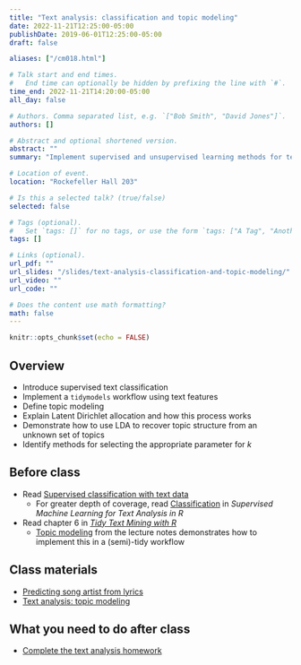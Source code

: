 ```yaml
---
title: "Text analysis: classification and topic modeling"
date: 2022-11-21T12:25:00-05:00
publishDate: 2019-06-01T12:25:00-05:00
draft: false

aliases: ["/cm018.html"]

# Talk start and end times.
#   End time can optionally be hidden by prefixing the line with `#`.
time_end: 2022-11-21T14:20:00-05:00
all_day: false

# Authors. Comma separated list, e.g. `["Bob Smith", "David Jones"]`.
authors: []

# Abstract and optional shortened version.
abstract: ""
summary: "Implement supervised and unsupervised learning methods for text data."

# Location of event.
location: "Rockefeller Hall 203"

# Is this a selected talk? (true/false)
selected: false

# Tags (optional).
#   Set `tags: []` for no tags, or use the form `tags: ["A Tag", "Another Tag"]` for one or more tags.
tags: []

# Links (optional).
url_pdf: ""
url_slides: "/slides/text-analysis-classification-and-topic-modeling/"
url_video: ""
url_code: ""

# Does the content use math formatting?
math: false
---
```


```r
knitr::opts_chunk$set(echo = FALSE)
```

## Overview

* Introduce supervised text classification
* Implement a `tidymodels` workflow using text features
* Define topic modeling
* Explain Latent Dirichlet allocation and how this process works
* Demonstrate how to use LDA to recover topic structure from an unknown set of topics
* Identify methods for selecting the appropriate parameter for $k$

## Before class

- Read [Supervised classification with text data](/notes/supervised-text-classification/)
    - For greater depth of coverage, read [Classification](https://smltar.com/mlclassification.html) in *Supervised Machine Learning for Text Analysis in R*
- Read chapter 6 in [*Tidy Text Mining with R*](http://tidytextmining.com/)
    - [Topic modeling](/notes/topic-modeling/) from the lecture notes demonstrates how to implement this in a (semi)-tidy workflow

## Class materials

- [Predicting song artist from lyrics](/notes/predicting-song-artist/)
* [Text analysis: topic modeling](/notes/topic-modeling/)

## What you need to do after class

* [Complete the text analysis homework](/homework/text-analysis/)
